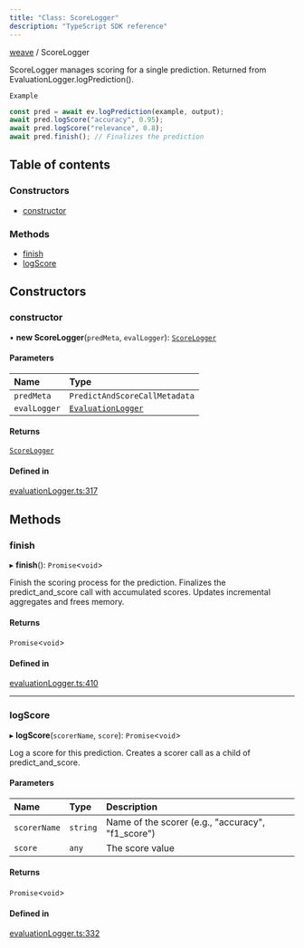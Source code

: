 ```yaml
---
title: "Class: ScoreLogger"
description: "TypeScript SDK reference"
---
```


[weave](../) / ScoreLogger



ScoreLogger manages scoring for a single prediction.
Returned from EvaluationLogger.logPrediction().

`Example`

```ts
const pred = await ev.logPrediction(example, output);
await pred.logScore("accuracy", 0.95);
await pred.logScore("relevance", 0.8);
await pred.finish(); // Finalizes the prediction
```

## Table of contents

### Constructors

- [constructor](./ScoreLogger#constructor)

### Methods

- [finish](./ScoreLogger#finish)
- [logScore](./ScoreLogger#logscore)

## Constructors

### constructor

• **new ScoreLogger**(`predMeta`, `evalLogger`): [`ScoreLogger`](./ScoreLogger)

#### Parameters

| Name | Type |
| :------ | :------ |
| `predMeta` | `PredictAndScoreCallMetadata` |
| `evalLogger` | [`EvaluationLogger`](./EvaluationLogger) |

#### Returns

[`ScoreLogger`](./ScoreLogger)

#### Defined in

[evaluationLogger.ts:317](https://github.com/wandb/weave/blob/5d9590d2658eeb69c9c9f04342e107bf9a0a4c90/sdks/node/src/evaluationLogger.ts#L317)

## Methods

### finish

▸ **finish**(): `Promise`\<`void`\>

Finish the scoring process for the prediction.
Finalizes the predict_and_score call with accumulated scores.
Updates incremental aggregates and frees memory.

#### Returns

`Promise`\<`void`\>

#### Defined in

[evaluationLogger.ts:410](https://github.com/wandb/weave/blob/5d9590d2658eeb69c9c9f04342e107bf9a0a4c90/sdks/node/src/evaluationLogger.ts#L410)

___

### logScore

▸ **logScore**(`scorerName`, `score`): `Promise`\<`void`\>

Log a score for this prediction.
Creates a scorer call as a child of predict_and_score.

#### Parameters

| Name | Type | Description |
| :------ | :------ | :------ |
| `scorerName` | `string` | Name of the scorer (e.g., "accuracy", "f1_score") |
| `score` | `any` | The score value |

#### Returns

`Promise`\<`void`\>

#### Defined in

[evaluationLogger.ts:332](https://github.com/wandb/weave/blob/5d9590d2658eeb69c9c9f04342e107bf9a0a4c90/sdks/node/src/evaluationLogger.ts#L332)